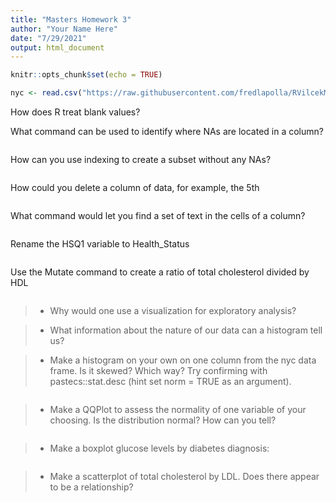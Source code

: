 ```yaml
---
title: "Masters Homework 3"
author: "Your Name Here"
date: "7/29/2021"
output: html_document
---
```


```r
knitr::opts_chunk$set(echo = TRUE)
```

```r
nyc <- read.csv("https://raw.githubusercontent.com/fredlapolla/RVilcekMasters2021/main/NYC_HANES_DIAB.csv")
```



How does R treat blank values?

What command can be used to identify where NAs are located in a column?

```r

```


How can you use indexing to create a subset without any NAs?

```r

```

How could you delete a column of data, for example, the 5th 
```r

```


What command would let you find a set of text in the cells of a column?

```r

```


Rename the HSQ1 variable to Health_Status

```r

```

Use the Mutate command to create a ratio of total cholesterol divided by HDL

```r

```



>- Why would one use a visualization for exploratory analysis?



>- What information about the nature of our data can a histogram tell us?



>- Make a histogram on your own on one column from the nyc data frame. Is it skewed? Which way? Try confirming with pastecs::stat.desc (hint set norm = TRUE as an argument).

```r

```

>- Make a QQPlot to assess the normality of one variable of your choosing. Is the distribution normal? How can you tell?

```r

```

>- Make a boxplot glucose levels by diabetes diagnosis:

```r


```

>- Make a scatterplot of total cholesterol by LDL. Does there appear to be a relationship?

```r

```

